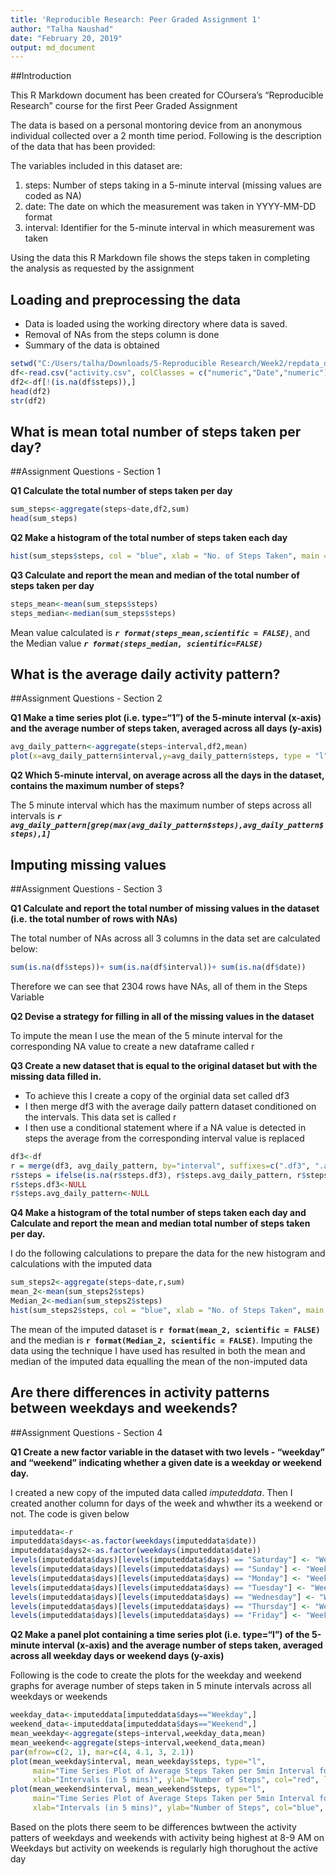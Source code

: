 ---
title: 'Reproducible Research: Peer Graded Assignment 1'
author: "Talha Naushad"
date: "February 20, 2019"
output: md_document
---

##Introduction

This R Markdown document has been created for COursera's "Reproducible Research" course for the first Peer Graded Assignment

The data is based on a personal montoring device from an anonymous individual collected over a 2 month time period. Following is the description of the data that has been provided:

The variables included in this dataset are:

1. steps: Number of steps taking in a 5-minute interval (missing values are coded as \color{red}{\verb|NA|}NA)
2. date: The date on which the measurement was taken in YYYY-MM-DD format
3. interval: Identifier for the 5-minute interval in which measurement was taken

Using the data this R Markdown file shows the steps taken in completing the analysis as requested by the assignment

## Loading and preprocessing the data

* Data is loaded using the working directory where data is saved. 
* Removal of NAs from the steps column is done
* Summary of the data is obtained

```{r}
setwd("C:/Users/talha/Downloads/5-Reproducible Research/Week2/repdata_data_activity")
df<-read.csv("activity.csv", colClasses = c("numeric","Date","numeric"))
df2<-df[!(is.na(df$steps)),]
head(df2)
str(df2)
```

## What is mean total number of steps taken per day?
##Assignment Questions - Section 1

**Q1 Calculate the total number of steps taken per day**
```{r}
sum_steps<-aggregate(steps~date,df2,sum)
head(sum_steps)
```

**Q2 Make a histogram of the total number of steps taken each day**
```{r}
hist(sum_steps$steps, col = "blue", xlab = "No. of Steps Taken", main = "Histogram of Total Number of Steps Taken Each day", breaks = 40)
```

**Q3 Calculate and report the mean and median of the total number of steps taken per day**
```{r}
steps_mean<-mean(sum_steps$steps)
steps_median<-median(sum_steps$steps)
```

Mean value calculated is ***`r format(steps_mean,scientific = FALSE)`***, and the Median value ***`r format(steps_median, scientific=FALSE)`***

## What is the average daily activity pattern?
##Assignment Questions - Section 2

**Q1 Make a time series plot (i.e. type="1") of the 5-minute interval (x-axis) and the average number of steps taken, averaged across all days (y-axis)**

```{r}
avg_daily_pattern<-aggregate(steps~interval,df2,mean)
plot(x=avg_daily_pattern$interval,y=avg_daily_pattern$steps, type = "l",main = "Time series of Average Steps Per Interval Across all Days", ylab = "No. of Steps", xlab = "5 Min Intervals")
```

**Q2 Which 5-minute interval, on average across all the days in the dataset, contains the maximum number of steps?**

The 5 minute interval which has the maximum number of steps across all intervals is ***`r avg_daily_pattern[grep(max(avg_daily_pattern$steps),avg_daily_pattern$steps),1]`***

## Imputing missing values
##Assignment Questions - Section 3

**Q1 Calculate and report the total number of missing values in the dataset (i.e. the total number of rows with NAs)**

The total number of NAs across all 3 columns in the data set are calculated below:

```{r}
sum(is.na(df$steps))+ sum(is.na(df$interval))+ sum(is.na(df$date))
```

Therefore we can see that 2304 rows have NAs, all of them in the Steps Variable

**Q2 Devise a strategy for filling in all of the missing values in the dataset**

To impute the mean I use the mean of the 5 minute interval for the corresponding NA value to create a new dataframe called r

**Q3 Create a new dataset that is equal to the original dataset but with the missing data filled in.**

* To achieve this I create a copy of the orginial data set called df3
* I then merge df3 with the average daily pattern dataset conditioned on the intervals. This data set is called r
* I then use a conditional statement where if a NA value is detected in steps the average from the corresponding interval value is replaced


```{r}
df3<-df
r = merge(df3, avg_daily_pattern, by="interval", suffixes=c(".df3", ".avg_daily_pattern"))
r$steps = ifelse(is.na(r$steps.df3), r$steps.avg_daily_pattern, r$steps.df3)
r$steps.df3<-NULL
r$steps.avg_daily_pattern<-NULL
```

**Q4 Make a histogram of the total number of steps taken each day and Calculate and report the mean and median total number of steps taken per day.**

I do the following calculations to prepare the data for the new histogram and calculations with the imputed data

```{r}
sum_steps2<-aggregate(steps~date,r,sum)
mean_2<-mean(sum_steps2$steps)
Median_2<-median(sum_steps2$steps)
hist(sum_steps2$steps, col = "blue", xlab = "No. of Steps Taken", main = "Histogram of Total Number of Steps Taken Each day", breaks = 40)
```

The mean of the imputed dataset is **`r format(mean_2, scientific = FALSE)`** and the median is **`r format(Median_2, scientific = FALSE)`**.
Imputing the data using the technique I have used has resulted in both the mean and median of the imputed data equalling the mean of the non-imputed data

## Are there differences in activity patterns between weekdays and weekends?
##Assignment Questions - Section 4

**Q1 Create a new factor variable in the dataset with two levels - "weekday" and "weekend" indicating whether a given date is a weekday or weekend day.**

I created a new copy of the imputed data called *imputeddata*. Then I created another column for days of the week and whwther its a weekend or not. The code is given below

```{r}

imputeddata<-r
imputeddata$days<-as.factor(weekdays(imputeddata$date))
imputeddata$days2<-as.factor(weekdays(imputeddata$date))
levels(imputeddata$days)[levels(imputeddata$days) == "Saturday"] <- "Weekend"
levels(imputeddata$days)[levels(imputeddata$days) == "Sunday"] <- "Weekend"
levels(imputeddata$days)[levels(imputeddata$days) == "Monday"] <- "Weekday"
levels(imputeddata$days)[levels(imputeddata$days) == "Tuesday"] <- "Weekday"
levels(imputeddata$days)[levels(imputeddata$days) == "Wednesday"] <- "Weekday"
levels(imputeddata$days)[levels(imputeddata$days) == "Thursday"] <- "Weekday"
levels(imputeddata$days)[levels(imputeddata$days) == "Friday"] <- "Weekday"
```

**Q2 Make a panel plot containing a time series plot (i.e. \color{red}{\verb|type = "l"|}type="l") of the 5-minute interval (x-axis) and the average number of steps taken, averaged across all weekday days or weekend days (y-axis)**

Following is the code to create the plots for the weekday and weekend graphs for average number of steps taken in 5 minute intervals across all weekdays or weekends

```{r}

weekday_data<-imputeddata[imputeddata$days=="Weekday",]
weekend_data<-imputeddata[imputeddata$days=="Weekend",]
mean_weekday<-aggregate(steps~interval,weekday_data,mean)   
mean_weekend<-aggregate(steps~interval,weekend_data,mean) 
par(mfrow=c(2, 1), mar=c(4, 4.1, 3, 2.1))
plot(mean_weekday$interval, mean_weekday$steps, type="l",
     main="Time Series Plot of Average Steps Taken per 5min Interval for Weekdays",
     xlab="Intervals (in 5 mins)", ylab="Number of Steps", col="red", lwd=1.5, ylim=c(0, 250))
plot(mean_weekend$interval, mean_weekend$steps, type="l",
     main="Time Series Plot of Average Steps Taken per 5min Interval for Weekends",
     xlab="Intervals (in 5 mins)", ylab="Number of Steps", col="blue", lwd=1.5, ylim=c(0, 250))
```

Based on the plots there seem to be differences bwtween the activity patters of weekdays and weekends with activity being highest at 8-9 AM on Weekdays but activity on weekends is regularly high thorughout the active day